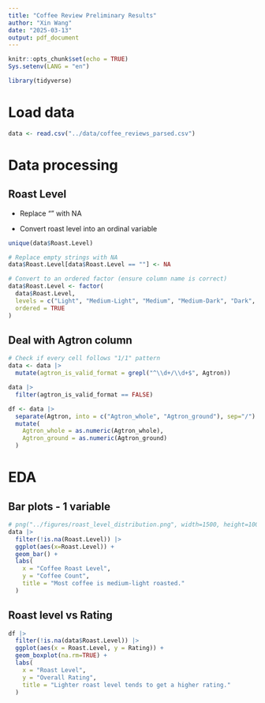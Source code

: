 ```yaml
---
title: "Coffee Review Preliminary Results"
author: "Xin Wang"
date: "2025-03-13"
output: pdf_document
---
```


```r
knitr::opts_chunk$set(echo = TRUE)
Sys.setenv(LANG = "en")
```

```r
library(tidyverse)
```

# Load data

```r
data <- read.csv("../data/coffee_reviews_parsed.csv") 
```

# Data processing

## Roast Level

- Replace "" with NA

- Convert roast level into an ordinal variable

```r
unique(data$Roast.Level)
```


```r
# Replace empty strings with NA
data$Roast.Level[data$Roast.Level == ""] <- NA

# Convert to an ordered factor (ensure column name is correct)
data$Roast.Level <- factor(
  data$Roast.Level, 
  levels = c("Light", "Medium-Light", "Medium", "Medium-Dark", "Dark", "Very Dark"), 
  ordered = TRUE
)
```

## Deal with Agtron column
```r
# Check if every cell follows "1/1" pattern
data <- data |>
  mutate(agtron_is_valid_format = grepl("^\\d+/\\d+$", Agtron)) 

data |>
  filter(agtron_is_valid_format == FALSE)
```

```r
df <- data |>
  separate(Agtron, into = c("Agtron_whole", "Agtron_ground"), sep="/") |>
  mutate(
    Agtron_whole = as.numeric(Agtron_whole),
    Agtron_ground = as.numeric(Agtron_ground)
  )
```



# EDA
## Bar plots - 1 variable

```r
# png("../figures/roast_level_distribution.png", width=1500, height=1000, res=256)
data |>
  filter(!is.na(Roast.Level)) |>
  ggplot(aes(x=Roast.Level)) +
  geom_bar() + 
  labs(
    x = "Coffee Roast Level",
    y = "Coffee Count",
    title = "Most coffee is medium-light roasted."
  )
```

## Roast level vs Rating
```r
df |>
  filter(!is.na(data$Roast.Level)) |>
  ggplot(aes(x = Roast.Level, y = Rating)) + 
  geom_boxplot(na.rm=TRUE) + 
  labs(
    x = "Roast Level",
    y = "Overall Rating",
    title = "Lighter roast level tends to get a higher rating."
  )
```


